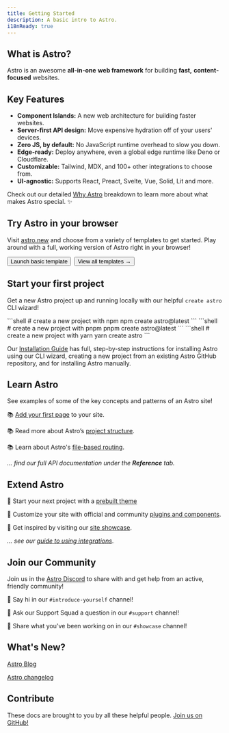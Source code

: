```yaml
---
title: Getting Started
description: A basic intro to Astro.
i18nReady: true
---
```


<h2>What is Astro?</h2>

Astro is an awesome **all-in-one** **web framework** for building **fast,** **content-focused** websites. 

## Key Features

- **Component Islands:** A new web architecture for building faster websites.
- **Server-first API design:** Move expensive hydration off of your users' devices.
- **Zero JS, by default:** No JavaScript runtime overhead to slow you down.
- **Edge-ready:** Deploy anywhere, even a global edge runtime like Deno or Cloudflare.
- **Customizable:** Tailwind, MDX, and 100+ other integrations to choose from.
- **UI-agnostic:** Supports React, Preact, Svelte, Vue, Solid, Lit and more.

Check out our detailed [Why Astro](/en/concepts/why-astro/) breakdown to learn more about what makes Astro special. ✨


## Try Astro in your browser

Visit [astro.new](https://astro.new/) and choose from a variety of templates to get started. Play around with a full, working version of Astro right in your browser!

<div style="display: flex; flex-wrap: wrap; gap: 0.5rem;">
  <Button href="https://astro.new/basics?on=stackblitz">Launch basic template</Button>
  <Button variant="outline" href="https://astro.new/">View all templates →</Button>
</div>

## Start your first project

Get a new Astro project up and running locally with our helpful `create astro` CLI wizard!

<PackageManagerTabs>
  <Fragment slot="npm">
  ```shell
  # create a new project with npm
  npm create astro@latest
  ```
  </Fragment>
  <Fragment slot="pnpm">
  ```shell
  # create a new project with pnpm
  pnpm create astro@latest
  ```
  </Fragment>
  <Fragment slot="yarn">
  ```shell
  # create a new project with yarn
  yarn create astro
  ```
  </Fragment>
</PackageManagerTabs>

Our [Installation Guide](/en/install/auto/) has full, step-by-step instructions for installing Astro using our CLI wizard, creating a new project from an existing Astro GitHub repository, and for installing Astro manually.


## Learn Astro

See examples of some of the key concepts and patterns of an Astro site!

📚 [Add your first page](/en/core-concepts/astro-pages/) to your site.

📚 Read more about Astro’s [project structure](/en/core-concepts/project-structure/).

📚 Learn about Astro's [file-based routing](/en/core-concepts/routing/).

*... find our full API documentation under the **Reference** tab.*


## Extend Astro

🧰 Start your next project with a [prebuilt theme](https://astro.build/themes/)

🧰 Customize your site with official and community [plugins and components](https://astro.build/integrations/).

🧰 Get inspired by visiting our [site showcase](https://astro.build/showcase/).

*... see our [guide to using integrations](/en/guides/integrations-guide/)*.



## Join our Community

Join us in the [Astro Discord](https://astro.build/chat/) to share with and get help from an active, friendly community!

💬 Say hi in our `#introduce-yourself` channel!

💬 Ask our Support Squad a question in our `#support` channel!

💬 Share what you've been working on in our `#showcase` channel!


## What's New?

[Astro Blog](https://astro.build/blog/)

[Astro changelog](https://github.com/withastro/astro/blob/main/packages/astro/CHANGELOG.md)

## Contribute

These docs are brought to you by all these helpful people. [Join us on GitHub!](https://github.com/withastro/docs)

<ContributorList githubRepo="withastro/docs" />
